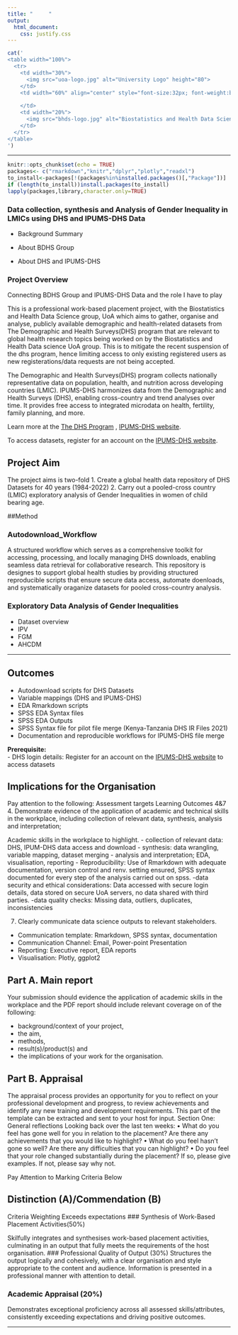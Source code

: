 ```yaml
---
title: "     "
output:
  html_document:
    css: justify.css
---
```


```r
cat('
<table width="100%">
  <tr>
    <td width="30%">
      <img src="uoa-logo.jpg" alt="University Logo" height="80">
    </td>
    <td width="60%" align="center" style="font-size:32px; font-weight:bold; background-color:white; color:white;">
                                            
    </td>
    <td width="20%">
      <img src="bhds-logo.jpg" alt="Biostatistics and Health Data Science Group Logo" height="70">
    </td>
  </tr>
</table>
')
```
---

```r
knitr::opts_chunk$set(echo = TRUE)
packages<- c("rmarkdown","knitr","dplyr","plotly","readxl")
to_install<-packages[!(packages%in%installed.packages()[,"Package"])]
if (length(to_install))install.packages(to_install)
lapply(packages,library,character.only=TRUE)

```
### Data collection, synthesis and Analysis of Gender Inequality in LMICs using DHS and IPUMS-DHS Data

* Background Summary

* About BDHS Group

* About DHS and IPUMS-DHS

### Project Overview

Connecting BDHS Group and IPUMS-DHS Data and the role I have to play

This is a professional work-based placement project, with the Biostatistics and Health Data Science group, UoA which aims to gather, organise and analyse, publicly available demographic and health-related datasets from The Demographic and Health Surveys(DHS) program that are relevant to global health research topics being worked on by the Biostatistics and Health Data science UoA group. This is to mitigate the recent suspension of the dhs program, hence limiting access to only existing registered users as new registerations/data requests are not being accepted.

The Demographic and Health Surveys(DHS) program collects nationally representative data on population, health, and nutrition across developing countries (LMIC). IPUMS-DHS harmonizes data from the Demographic and Health Surveys (DHS), enabling cross-country and trend analyses over time. It provides free access to integrated microdata on health, fertility, family planning, and more.

Learn more at the [The DHS Program](https://dhsprogram.com) , [IPUMS-DHS website](https://www.idhsdata.org/idhs/).

To access datasets, register for an account on the [IPUMS-DHS website](https://www.idhsdata.org/idhs/apply).

## Project Aim

The project aims is two-fold 1. Create a global health data repository of DHS Datasets for 40 years (1984-2022) 2. Carry out a pooled-cross country (LMIC) exploratory analysis of Gender Inequalities in women of child bearing age.

##Method

### Autodownload_Workflow

A structured workflow which serves as a comprehensive toolkit for accessing, processing, and locally managing DHS downloads, enabling seamless data retrieval for collaborative research. This repository is designes to support global health studies by providing structured reproducible scripts that ensure secure data access, automate doenloads, and systematically oraganize datasets for pooled cross-country analysis.

### Exploratory Data Analysis of Gender Inequalities

-   Dataset overview
-   IPV
-   FGM
-   AHCDM

------------------------------------------------------------------------

## Outcomes

-   Autodownload scripts for DHS Datasets
-   Variable mappings (DHS and IPUMS-DHS)
-   EDA Rmarkdown scripts
-   SPSS EDA Syntax files
-   SPSS EDA Outputs
-   SPSS Syntax file for pilot file merge (Kenya-Tanzania DHS IR Files 2021)
-   Documentation and reproducible workflows for IPUMS-DHS file merge

**Prerequisite:**\
- DHS login details: Register for an account on the [IPUMS-DHS website](https://www.idhsdata.org/idhs/apply) to access datasets

## Implications for the Organisation

Pay attention to the following: Assessment targets Learning Outcomes 4&7 4. Demonstrate evidence of the application of academic and technical skills in the workplace, including collection of relevant data, synthesis, analysis and interpretation;

Academic skills in the workplace to highlight. - collection of relevant data: DHS, IPUM-DHS data access and download - synthesis: data wrangling, variable mapping, dataset merging - analysis and interpretation; EDA, visualisation, reporting - Reproducibility: Use of Rmarkdown with adequate documentation, version control and renv. setting ensured, SPSS syntax documented for every step of the analysis carried out on spss. -data security and ethical considerations: Data accessed with secure login details, data stored on secure UoA servers, no data shared with third parties. -data quality checks: Missing data, outliers, duplicates, inconsistencies

7.  Clearly communicate data science outputs to relevant stakeholders.

-   Communication template: Rmarkdown, SPSS syntax, documentation
-   Communication Channel: Email, Power-point Presentation
-   Reporting: Executive report, EDA reports
-   Visualisation: Plotly, ggplot2

## Part A. Main report

Your submission should evidence the application of academic skills in the workplace and the PDF report should include relevant coverage on of the following:

-   background/context of your project,
-   the aim,
-   methods,
-   result(s)/product(s) and
-   the implications of your work for the organisation.

## Part B. Appraisal

The appraisal process provides an opportunity for you to reflect on your professional development and progress, to review achievements and identify any new training and development requirements. This part of the template can be extracted and sent to your host for input. Section One: General reflections Looking back over the last ten weeks: • What do you feel has gone well for you in relation to the placement? Are there any achievements that you would like to highlight? • What do you feel hasn’t gone so well? Are there any difficulties that you can highlight? • Do you feel that your role changed substantially during the placement? If so, please give examples. If not, please say why not.

Pay Attention to Marking Criteria Below

## Distinction (A)/Commendation (B)

Criteria Weighting Exceeds expectations \### Synthesis of Work-Based Placement Activities(50%)

Skilfully integrates and synthesises work-based placement activities, culminating in an output that fully meets the requirements of the host organisation. \### Professional Quality of Output (30%) Structures the output logically and cohesively, with a clear organisation and style appropriate to the content and audience. Information is presented in a professional manner with attention to detail.

### Academic Appraisal (20%)

Demonstrates exceptional proficiency across all assessed skills/attributes, consistently exceeding expectations and driving positive outcomes.



---
